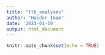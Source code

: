 ```yaml
---
title: "ltk_analyses"
author: "Haider Inam"
date: '2023-01-19'
output: html_document
---
```


```r
knitr::opts_chunk$set(echo = TRUE)
```

